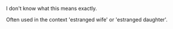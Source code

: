 {{rfc}}
I don't know what this means exactly.

Often used in the context 'estranged wife' or 'estranged daughter'.